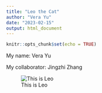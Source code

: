 ```yaml
---
title: "Leo the Cat"
author: "Vera Yu"
date: "2023-02-15"
output: html_document
---
```


```r
knitr::opts_chunk$set(echo = TRUE)
```

My name: Vera Yu

My collaborator: Jingzhi Zhang


![This is Leo](https://user-images.githubusercontent.com/123325489/219065072-05b9f686-618f-4d96-b973-ad9010507a6a.jpeg)


